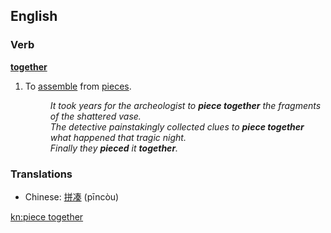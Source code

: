 ==English==

===Verb===
{{en-verb|inf=to [[piece]]|pieces|piecing|pieced}} '''[[together]]'''

#To [[assemble]] from [[piece]]s.
#:''It took years for the archeologist to '''piece together''' the fragments of the shattered vase.''
#:''The detective painstakingly collected clues to '''piece together''' what happened that tragic night.''
#:''Finally they '''pieced''' it '''together'''.''

===Translations===

*Chinese: [[拼凑]] (pīncòu)

[[kn:piece together]]